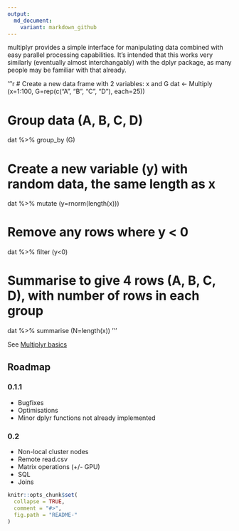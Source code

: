 ```yaml
---
output:
  md_document:
    variant: markdown_github
---
```


multiplyr provides a simple interface for manipulating data combined with
easy parallel processing capabilities. It's intended that this works
very similarly (eventually almost interchangably) with the dplyr package,
as many people may be familiar with that already.

'''r
# Create a new data frame with 2 variables: x and G
dat <- Multiply (x=1:100, G=rep(c("A", "B", "C", "D"), each=25))

# Group data (A, B, C, D)
dat %>% group_by (G)

# Create a new variable (y) with random data, the same length as x
dat %>% mutate (y=rnorm(length(x)))

# Remove any rows where y < 0
dat %>% filter (y<0)

# Summarise to give 4 rows (A, B, C, D), with number of rows in each group
dat %>% summarise (N=length(x))
'''

See [Multiplyr basics](vignettes/basics.Rmd)

## Roadmap

### 0.1.1
* Bugfixes
* Optimisations
* Minor dplyr functions not already implemented

### 0.2
* Non-local cluster nodes
* Remote read.csv
* Matrix operations (+/- GPU)
* SQL
* Joins

```r
knitr::opts_chunk$set(
  collapse = TRUE,
  comment = "#>",
  fig.path = "README-"
)
```

